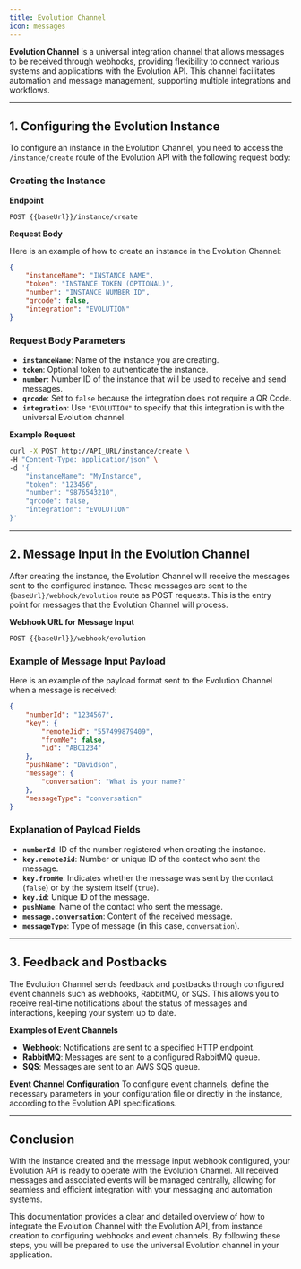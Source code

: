 ```yaml
---
title: Evolution Channel
icon: messages
---
```


**Evolution Channel** is a universal integration channel that allows messages to be received through webhooks, providing flexibility to connect various systems and applications with the Evolution API. This channel facilitates automation and message management, supporting multiple integrations and workflows.

---

## 1. Configuring the Evolution Instance

To configure an instance in the Evolution Channel, you need to access the `/instance/create` route of the Evolution API with the following request body:

### Creating the Instance

**Endpoint**
```http
POST {{baseUrl}}/instance/create
```

**Request Body**

Here is an example of how to create an instance in the Evolution Channel:
```json
{
    "instanceName": "INSTANCE NAME",
    "token": "INSTANCE TOKEN (OPTIONAL)",
    "number": "INSTANCE NUMBER ID",
    "qrcode": false,
    "integration": "EVOLUTION"
}
```

### Request Body Parameters

- **`instanceName`**: Name of the instance you are creating.
- **`token`**: Optional token to authenticate the instance.
- **`number`**: Number ID of the instance that will be used to receive and send messages.
- **`qrcode`**: Set to `false` because the integration does not require a QR Code.
- **`integration`**: Use `"EVOLUTION"` to specify that this integration is with the universal Evolution channel.

**Example Request**
```bash
curl -X POST http://API_URL/instance/create \
-H "Content-Type: application/json" \
-d '{
    "instanceName": "MyInstance",
    "token": "123456",
    "number": "9876543210",
    "qrcode": false,
    "integration": "EVOLUTION"
}'
```

---

## 2. Message Input in the Evolution Channel

After creating the instance, the Evolution Channel will receive the messages sent to the configured instance. These messages are sent to the `{baseUrl}/webhook/evolution` route as POST requests. This is the entry point for messages that the Evolution Channel will process.

**Webhook URL for Message Input**
```http
POST {{baseUrl}}/webhook/evolution
```

### Example of Message Input Payload

Here is an example of the payload format sent to the Evolution Channel when a message is received:

```json
{
    "numberId": "1234567", 
    "key": {
        "remoteJid": "557499879409",
        "fromMe": false,
        "id": "ABC1234"
    },
    "pushName": "Davidson",
    "message": {
        "conversation": "What is your name?"
    },
    "messageType": "conversation"
}
```

### Explanation of Payload Fields

- **`numberId`**: ID of the number registered when creating the instance.
- **`key.remoteJid`**: Number or unique ID of the contact who sent the message.
- **`key.fromMe`**: Indicates whether the message was sent by the contact (`false`) or by the system itself (`true`).
- **`key.id`**: Unique ID of the message.
- **`pushName`**: Name of the contact who sent the message.
- **`message.conversation`**: Content of the received message.
- **`messageType`**: Type of message (in this case, `conversation`).

---

## 3. Feedback and Postbacks

The Evolution Channel sends feedback and postbacks through configured event channels such as webhooks, RabbitMQ, or SQS. This allows you to receive real-time notifications about the status of messages and interactions, keeping your system up to date.

**Examples of Event Channels**
- **Webhook**: Notifications are sent to a specified HTTP endpoint.
- **RabbitMQ**: Messages are sent to a configured RabbitMQ queue.
- **SQS**: Messages are sent to an AWS SQS queue.

**Event Channel Configuration**
To configure event channels, define the necessary parameters in your configuration file or directly in the instance, according to the Evolution API specifications.

---

## Conclusion

With the instance created and the message input webhook configured, your Evolution API is ready to operate with the Evolution Channel. All received messages and associated events will be managed centrally, allowing for seamless and efficient integration with your messaging and automation systems.

This documentation provides a clear and detailed overview of how to integrate the Evolution Channel with the Evolution API, from instance creation to configuring webhooks and event channels. By following these steps, you will be prepared to use the universal Evolution channel in your application.